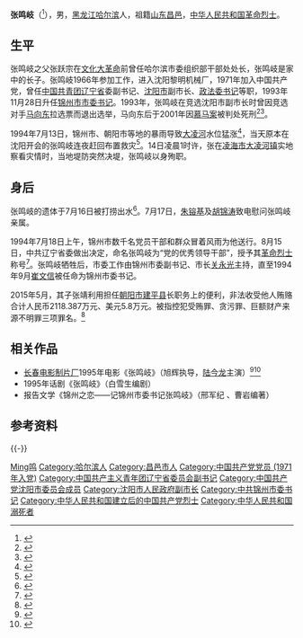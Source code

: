 {{Otheruses|other=名为张鸣岐的其他人物|张鸣岐}}

'''张鸣岐'''（{{bd|1945年|10月31日|1994年|7月14日|catIdx=Zhang,张}}<ref>{{cite web|url=http://dangjian.people.com.cn/n/2015/0728/c117092-27374565.html|title=追记中共锦州市委原书记、党的优秀领导干部张鸣岐|publisher=人民网|date=2015-07-28|accessdate=2018-07-17|archive-date=2018-07-17|archive-url=https://web.archive.org/web/20180717183737/http://dangjian.people.com.cn/n/2015/0728/c117092-27374565.html}}</ref>），男，[[黑龙江省|黑龙江]][[哈尔滨市|哈尔滨]]人，祖籍[[山东省|山东]][[昌邑县|昌邑]]，[[中华人民共和国|中华人民共和国]][[革命烈士|革命烈士]]。

== 生平 ==
张鸣岐之父张跃宗在[[文化大革命|文化大革命]]前曾任哈尔滨市委组织部干部处处长，张鸣岐是家中的长子。张鸣岐1966年参加工作，进入沈阳黎明机械厂，1971年加入中国共产党，曾任[[中国共青团|中国共青团]][[辽宁省|辽宁省]]委副书记、[[沈阳市|沈阳市]]副市长、[[政法委书记|政法委书记]]等职，1993年11月28日升任[[锦州市|锦州市]][[市委书记|市委书记]]。1993年，张鸣岐在竞选沈阳市副市长时曾因竞选对手[[马向东|马向东]]拉选票而退出选举，马向东后于2001年因[[慕马案|慕马案]]被判处死刑<ref>{{cite news|url=http://news.eastday.com/epublish/gb/paper148/20010129/class014800020/hwz299737.htm|title=副市长折戟东方"蒙特卡罗"|publisher=东方网|date=2001-01-29|accessdate=2018-07-14|archive-date=2005-05-24|archive-url=https://web.archive.org/web/20050524084928/http://news.eastday.com/epublish/gb/paper148/20010129/class014800020/hwz299737.htm}}</ref><ref>{{cite journal|author=玄洪云 ,赵辉|title=赌市长的毁灭之路——沈阳市原常务副市长马向东的堕落轨迹|journal=中国监察|publisher=中国监察杂志社|issn=2096-0948|year=2001|issue=24|pages=38-44}}</ref>。

1994年7月13日，锦州市、朝阳市等地的暴雨导致[[大凌河|大凌河]]水位猛涨<ref>{{cite news|author=于力; 王吴|title=市委书记夜勘险堤下水察看突遭大浪 张鸣岐被洪水冲走下落不明|publisher=[[人民日报|人民日报]]|date=1994-07-16|pages=4}}</ref>，当天原本在沈阳开会的张鸣岐连夜赶回布置救灾<ref>{{cite news|author=王桂香|title=写在鸣岐远行的时刻|publisher=[[光明日报|光明日报]]|date=1994-07-26}}</ref>。14日凌晨1时许，张在[[凌海市|凌海市]][[大凌河街道|大凌河镇]]实地察看灾情时，当地堤防突然决堤，张鸣岐以身殉职。

== 身后 ==
张鸣岐的遗体于7月16日被打捞出水<ref>{{cite news|title=为民解忧用生命书写壮丽篇章 张鸣岐夜察灾情以身殉职 朱镕基打电话表示哀悼|publisher=[[人民日报|人民日报]]|date=1994-07-17|pages=4}}</ref>。7月17日，[[朱镕基|朱镕基]]及[[胡锦涛|胡锦涛]]致电慰问张鸣岐亲属。

1994年7月18日上午，锦州市数千名党员干部和群众冒着风雨为他送行。8月15日，中共辽宁省委做出决定，命名张鸣岐为“党的优秀领导干部”，授予其[[烈士_(中华人民共和国)|革命烈士]]称号<ref>{{cite news|author=于力|title=张鸣岐、杨晔、张秀和被授予革命烈士称号|publisher=[[人民日报|人民日报]]|date=1994-08-16|pages=3}}</ref>。张鸣岐牺牲后，市委工作由锦州市委副书记、市长[[关永光|关永光]]主持，直至1994年9月[[崔文信|崔文信]]被任命为锦州市委书记。

2015年5月，其子张靖利用担任[[朝阳市|朝阳市]][[建平县|建平县]]长职务上的便利，非法收受他人贿赂合计人民币2118.387万元、美元5.8万元。被指控犯受贿罪、贪污罪、巨额财产来源不明罪三项罪名。<ref>{{Cite web|title=朝阳建平原县长张靖被控三宗罪 涉受贿28项_大辽网_腾讯网|url=https://ln.qq.com/a/20150514/059278.htm|access-date=2021-09-05|work=ln.qq.com|archive-date=2021-08-23|archive-url=https://web.archive.org/web/20210823062917/https://ln.qq.com/a/20150514/059278.htm|dead-url=no}}</ref>

== 相关作品 ==
* [[长春电影制片厂|长春电影制片厂]]1995年电影《张鸣岐》（旭辉执导，[[陆今龙|陆今龙]]主演）<ref>{{cite journal|author=陈万鹏|title=“为了张鸣岐，拍！”——记张鸣岐的扮演者陆今龙|journal=大众电影|publisher=[[中国电影家协会|中国电影家协会]]|issn=0492-0929|year=1995|issue=08|pages=20}}</ref><ref>{{cite journal|author=张世炉|title=从记者到演员 《张鸣岐》的女主角章伟秋|journal=当代电视|publisher=中国电视艺术家协会|issn=1000-8977|year=1995|issue=12|pages=15}}</ref>
* 1995年话剧《张鸣岐》（白雪生编剧）
* 报告文学《锦州之恋——记锦州市委书记张鸣岐》（邢军纪 、曹岩编著）

== 参考资料 ==
{{reflist|2}}

{{-}}
{{start box}}
{{s-ppo|cpc}}
{{s-before|[[邵秉仁|邵秉仁]]}}
{{s-title|[[中国共产党锦州市委员会|中国共产党锦州市委员会]][[市委书记|书记]]|1993年11月—1994年7月}}
{{s-after|[[崔文信|崔文信]]}}
{{end box}}

{{Authority control}}
{{DEFAULTSORT:Zhang张}}
[[Category:张姓|Ming鸣]]
[[Category:哈尔滨人|Category:哈尔滨人]]
[[Category:昌邑市人|Category:昌邑市人]]
[[Category:中国共产党党员_(1971年入党)|Category:中国共产党党员 (1971年入党)]]
[[Category:中国共产主义青年团辽宁省委员会副书记|Category:中国共产主义青年团辽宁省委员会副书记]]
[[Category:中国共产党沈阳市委员会成员|Category:中国共产党沈阳市委员会成员]]
[[Category:沈阳市人民政府副市长|Category:沈阳市人民政府副市长]]
[[Category:中共锦州市委书记|Category:中共锦州市委书记]]
[[Category:中华人民共和国建立后的中国共产党烈士|Category:中华人民共和国建立后的中国共产党烈士]]
[[Category:中华人民共和国溺死者|Category:中华人民共和国溺死者]]